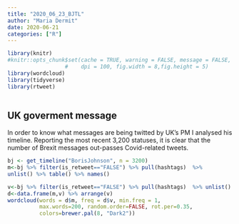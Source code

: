 ```yaml
---
title: "2020_06_23_BJTL"
author: "Maria Dermit"
date: 2020-06-21
categories: ["R"]
---
```


```r
library(knitr)
#knitr::opts_chunk$set(cache = TRUE, warning = FALSE, message = FALSE, echo=TRUE, 
                  #    dpi = 100, fig.width = 8,fig.height = 5)
library(wordcloud)
library(tidyverse)
library(rtweet)
  
```
## UK goverment message

In order to know what messages are being twitted by UK's PM I analysed his timeline. Reporting the most recent 3,200 statuses, it is clear that the number of Brexit messages out-passes Covid-related tweets.

```r
bj <- get_timeline("BorisJohnson", n = 3200)
m<-bj %>% filter(is_retweet=="FALSE") %>% pull(hashtags)  %>% 
unlist() %>% table() %>% names()

v<-bj %>% filter(is_retweet=="FALSE") %>% pull(hashtags)  %>% unlist() %>% table() %>% as.numeric()
d<-data.frame(m,v) %>% arrange(v)
wordcloud(words = d$m, freq = d$v, min.freq = 1,
          max.words=200, random.order=FALSE, rot.per=0.35, 
          colors=brewer.pal(8, "Dark2"))

```

